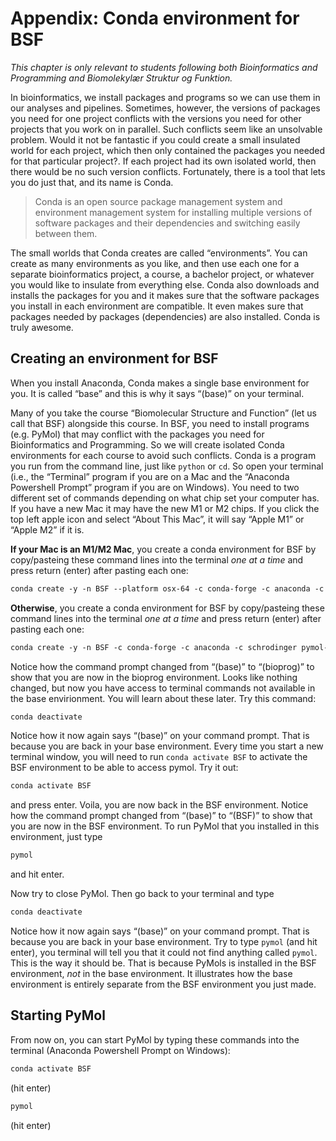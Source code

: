 # Appendix: Conda environment for BSF {#sec-bsf}

*This chapter is only relevant to students following both Bioinformatics and Programming and Biomolekylær Struktur og Funktion.*

In bioinformatics, we install packages and programs so we can use them in our analyses and pipelines. Sometimes, however, the versions of packages you need for one project conflicts with the versions you need for other projects that you work on in parallel. Such conflicts seem like an unsolvable problem. Would it not be fantastic if you could create a small insulated world for each project, which then only contained the packages you needed for that particular project?. If each project had its own isolated world, then there would be no such version conflicts. Fortunately, there is a tool that lets you do just that, and its name is Conda.

> Conda is an open source package management system and environment management system for installing multiple versions of software packages and their dependencies and switching easily between them.

The small worlds that Conda creates are called "environments". You can create as many environments as you like, and then use each one for a separate bioinformatics project, a course, a bachelor project, or whatever you would like to insulate from everything else. Conda also downloads and installs the packages for you and it makes sure that the software packages you install in each environment are compatible. It even makes sure that packages needed by packages (dependencies) are also installed. Conda is truly awesome.

## Creating an environment for BSF {.unnumbered}

When you install Anaconda, Conda makes a single base environment for you. It is called "base" and this is why it says "(base)" on your terminal.

Many of you take the course "Biomolecular Structure and Function" (let us call that BSF) alongside this course. In BSF, you need to install programs (e.g. PyMol) that may conflict with the packages you need for Bioinformatics and Programming. So we will create isolated Conda environments for each course to avoid such conflicts. Conda is a program you run from the command line, just like `python` or `cd`. So open your terminal (i.e., the "Terminal" program if you are on a Mac and the "Anaconda Powershell Prompt" program if you are on Windows). You need to two different set of commands depending on what chip set your computer has. If you have a new Mac it may have the new M1 or M2 chips. If you click the top left apple icon and select "About This Mac", it will say "Apple M1" or "Apple M2" if it is.

**If your Mac is an M1/M2 Mac**, you create a conda environment for BSF by copy/pasteing these command lines into the terminal *one at a time* and press return (enter) after pasting each one:

```.txt
conda create -y -n BSF --platform osx-64 -c conda-forge -c anaconda -c schrodinger pymol-bundle pyqt
```

**Otherwise**, you create a conda environment for BSF by copy/pasteing these command lines into the terminal *one at a time* and press return (enter) after pasting each one:

```.txt
conda create -y -n BSF -c conda-forge -c anaconda -c schrodinger pymol-bundle pyqt
```

Notice how the command prompt changed from "(base)" to "(bioprog)" to show that you are now in the bioprog environment. Looks like nothing changed, but now you have access to terminal commands not available in the base envirionment. You will learn about these later. Try this command:

```.txt
conda deactivate
```

Notice how it now again says "(base)" on your command prompt. That is because you are back in your base environment. Every time you start a new terminal window, you will need to run `conda activate BSF` to activate the BSF environment to be able to access pymol. Try it out:

```.txt
conda activate BSF
```

and press enter. Voila, you are now back in the BSF environment. Notice how the command prompt changed from "(base)" to "(BSF)" to show that you are now in the BSF environment. To run PyMol that you installed in this environment, just type

```.txt
pymol
```

and hit enter.

Now try to close PyMol. Then go back to your terminal and type

```.txt
conda deactivate
```

Notice how it now again says "(base)" on your command prompt. That is because you are back in your base environment. Try to type `pymol` (and hit enter), you terminal will tell you that it could not find anything called `pymol`. This is the way it should be. That is because PyMols is installed in the BSF environment, *not* in the base environment. It illustrates how the base environment is entirely separate from the BSF environment you just made.

## Starting PyMol {.unnumbered}

From now on, you can start PyMol by typing these commands into the terminal (Anaconda Powershell Prompt on Windows):

```.txt
conda activate BSF
```

(hit enter)

```.txt
pymol
```

(hit enter)

